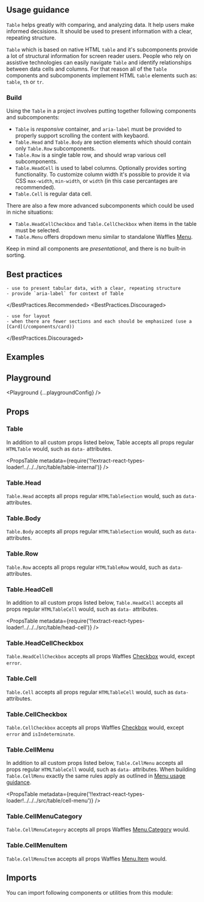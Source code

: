 


<Layout title="Table" description="Display and organize information from a data set.">

## Usage guidance

`Table` helps greatly with comparing, and analyzing data. It help users make informed decsisions. It should be used to present information with a clear, repeating structure.

`Table` which is based on native HTML `table` and it's subcomponents provide a lot of structural information for screen reader users. People who rely on assistive technologies can easily navigate `Table` and identify relationships between data cells and columns. For that reason all of the `Table` components and subcomponents implement HTML `table` elements such as: `table`, `th` or `tr`.

### Build

Using the `Table` in a project involves putting together following components and subcomponents:

- `Table` is _responsive_ container, and `aria-label` must be provided to properly support scrolling the content with keybaord.
- `Table.Head` and `Table.Body` are section elements which should contain only `Table.Row` subcomponents.
- `Table.Row` is a single table row, and should wrap various cell subcomponents.
- `Table.HeadCell` is used to label columns. Optionally provides sorting functionality. To customize column width it's possible to provide it via CSS `max-width`, `min-width`, or `width` (in this case percantages are recommended).
- `Table.Cell` is regular data cell.

There are also a few more advanced subcomponents which could be used in niche situations:

- `Table.HeadCellCheckbox` and `Table.CellCheckbox` when items in the table must be selected.
- `Table.Menu` offers dropdown menu similar to standalone Waffles [Menu](/components/menu).

Keep in mind all components are _presentational_, and there is no built-in sorting.

## Best practices

<BestPractices>
  <BestPractices.Recommended>

    - use to present tabular data, with a clear, repeating structure
    - provide `aria-label` for context of Table

  </BestPractices.Recommended>
  <BestPractices.Discouraged>

    - use for layout
    - when there are fewer sections and each should be emphasized (use a [Card](/components/card))

  </BestPractices.Discouraged>
</BestPractices>

## Examples

<Example title="Basic usage" path="table/basic-usage">
  <BasicUsage />
</Example>

<Example title="With indeterminate checkbox" path="table/with-checkbox">
  <WithCheckbox />
</Example>

<Example title="Sortable" path="table/sortable">
  <Sortable />
</Example>

<Example title="With icon" path="table/with-icon">
  <WithIcon />
</Example>

<Example title="With menu" path="table/with-menu">
  <WithMenu />
</Example>

<Example title="Inverted" path="table/inverted" darkPreview>
  <Inverted />
</Example>

## Playground

<Playground {...playgroundConfig} />

## Props

### Table

In addition to all custom props listed below, Table accepts all props regular `HTMLTable` would, such as `data-` attributes.

<PropsTable
  metadata={require('!!extract-react-types-loader!../../../src/table/table-internal')}
/>

### Table.Head

`Table.Head` accepts all props regular `HTMLTableSection` would, such as `data-` attributes.

### Table.Body

`Table.Body` accepts all props regular `HTMLTableSection` would, such as `data-` attributes.

### Table.Row

`Table.Row` accepts all props regular `HTMLTableRow` would, such as `data-` attributes.

### Table.HeadCell

In addition to all custom props listed below, `Table.HeadCell` accepts all props regular `HTMLTableCell` would, such as `data-` attributes.

<PropsTable
  metadata={require('!!extract-react-types-loader!../../../src/table/head-cell')}
/>

### Table.HeadCellCheckbox

`Table.HeadCellCheckbox` accepts all props Waffles [Checkbox](/components/checkbox/#props) would, except `error`.

### Table.Cell

`Table.Cell` accepts all props regular `HTMLTableCell` would, such as `data-` attributes.

### Table.CellCheckbox

`Table.CellCheckbox` accepts all props Waffles [Checkbox](/components/checkbox/#props) would, except `error` and `isIndeterminate`.

### Table.CellMenu

In addition to all custom props listed below, `Table.CellMenu` accepts all props regular `HTMLTableCell` would, such as `data-` attributes. When building `Table.CellMenu` exactly the same rules apply as outlined in [Menu usage guidance](/components/menu/#usage-guidance).

<PropsTable
  metadata={require('!!extract-react-types-loader!../../../src/table/cell-menu')}
/>

### Table.CellMenuCategory

`Table.CellMenuCategory` accepts all props Waffles [Menu.Category](/components/menu/#props) would.

### Table.CellMenuItem

`Table.CellMenuItem` accepts all props Waffles [Menu.Item](/components/menu/#props) would.

## Imports

You can import following components or utilities from this module:

<Imports module={TableExports} path="@datacamp/waffles/table" />

</Layout>

